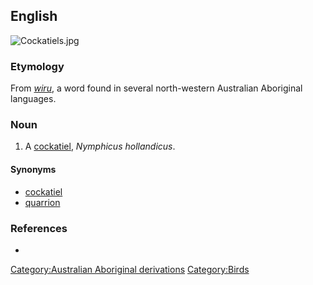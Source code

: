 ==English==
[[Image:Cockatiels.jpg|thumb|right]]
{{wikipedia|Cockatiel}}

===Etymology===
From ''[[wiru]]'', a word found in several north-western Australian Aboriginal languages.

===Noun===
{{en-noun}}

# {{context|Western Australia}} A [[cockatiel]], ''Nymphicus hollandicus''.

====Synonyms====
* [[cockatiel]]
* [[quarrion]]

===References===
* {{cite book |author=Dixon, R. M. W., Bruce Moore, W. S. Ramson, Mandy Thomas |year=2006 |title=Australian Aboriginal Words in English: Their Origin and Meaning |edition=2nd ed. |publisher=Oxford University Press |id=ISBN 0-19-554073-5 |pages=p. 88}}

[[Category:Australian Aboriginal derivations]]
[[Category:Birds]]